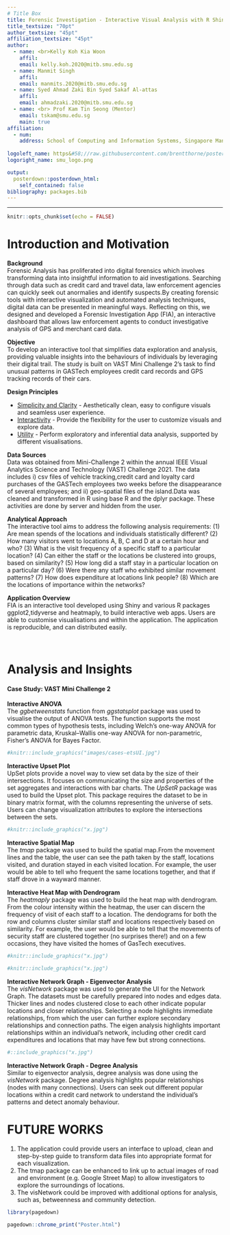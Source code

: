 ```yaml
---
# Title Box
title: Forensic Investigation - Interactive Visual Analysis with R Shiny <br>
title_textsize: "70pt"
author_textsize: "45pt"
affiliation_textsize: "45pt"
author:
  - name: <br>Kelly Koh Kia Woon 
    affil: 
    email: kelly.koh.2020@mitb.smu.edu.sg
  - name: Manmit Singh
    affil: 
    email: manmits.2020@mitb.smu.edu.sg
  - name: Syed Ahmad Zaki Bin Syed Sakaf Al-attas
    affil: 
    email: ahmadzaki.2020@mitb.smu.edu.sg
  - name: <br> Prof Kam Tin Seong (Mentor)
    email: tskam@smu.edu.sg
    main: true
affiliation:
  - num: 
    address: School of Computing and Information Systems, Singapore Management University
    
logoleft_name: https&#58;//raw.githubusercontent.com/brentthorne/posterdown/master/images/betterhexlogo.png
logoright_name: smu_logo.png

output: 
  posterdown::posterdown_html:
    self_contained: false
bibliography: packages.bib
---
```




---

```r
knitr::opts_chunk$set(echo = FALSE)
```

# Introduction and Motivation

**Background**<br>
Forensic Analysis has proliferated into digital forensics which involves transforming data into insightful information to aid investigations. Searching through data such as credit card and travel data, law enforcement agencies can quickly seek out anormalies and identify suspects.By creating forensic tools with interactive visualization and automated analysis techniques, digital data can be presented in meaningful ways. Reflecting on this, we designed and developed a Forensic Investigation App (FIA), an interactive dashboard that allows law enforcement agents to conduct investigative analysis of GPS and merchant card data. 

**Objective**<br>
To develop an interactive tool that simplifies data exploration and analysis, providing valuable insights into the behaviours of individuals by leveraging their digital trail. The study is built on VAST Mini Challenge 2's task to find unusual patterns in GASTech employees credit card records and GPS tracking records of their cars. 

**Design Principles**<br>

- <u>Simplicity and Clarity</u> - Aesthetically clean, easy to configure visuals and seamless user experience.
- <u>Interactivity</u> - Provide the flexibility for the user to customize visuals and explore data.
- <u>Utility</u> - Perform exploratory and inferential data analysis, supported by different visualisations.

**Data Sources**<br>
Data was obtained from Mini-Challenge 2 within the annual IEEE Visual Analytics Science and Technology (VAST) Challenge 2021. The data includes i) csv files of vehicle tracking,credit card and loyalty card purchases of the GASTech employees two weeks before the disappearance of several employees; and ii) geo-spatial files of the island.Data was cleaned and transformed in R using base R and the dplyr package. These activities are done by server and hidden from the user.


**Analytical Approach**<br>
The interactive tool aims to address the following analysis requirements:
(1)	Are mean spends of the locations and individuals statistically different?
(2)	How many visitors went to locations A, B, C and D at a certain hour and who?
(3)	What is the visit frequency of a specific staff to a particular location?
(4)	Can either the staff or the locations be clustered into groups, based on similarity?
(5)	How long did a staff stay in a particular location on a particular day? 
(6)	Were there any staff who exhibited similar movement patterns? 
(7)	How does expenditure at locations link people? 
(8)	Which are the locations of importance within the networks?

**Application Overview**<br>
FIA is an interactive tool developed using Shiny and various R packages ggplot2,tidyverse and heatmaply, to build interactive web apps. Users are able to customise visualisations and within the application. The application is reproducible, and can distributed easily.
<br>
<br>
<br>


# Analysis and Insights
\vspace{-100pt}
#### Case Study: VAST Mini Challenge 2
\vspace{-100pt}
**Interactive ANOVA**<br>
The *ggbetweenstats* function from *ggstatsplot* package was used to visualise the output of ANOVA tests. The function supports the most common types of hypothesis tests, including Welch’s one-way ANOVA for parametric data, Kruskal–Wallis one-way ANOVA for non-parametric, Fisher’s ANOVA for Bayes Factor. 
\vspace{-100pt}
```r
#knitr::include_graphics("images/cases-etsUI.jpg")
```
\vspace{-100pt}
**Interactive Upset Plot**<br>
UpSet plots provide a novel way to view set data by the size of their intersections. It focuses on communicating the size and properties of the set aggregates and interactions with bar charts. The *UpSetR* package was used to build the Upset plot. This package requires the dataset to be in binary matrix format, with the columns representing the universe of sets. Users can change visualization attributes to explore the intersections between the sets. 
\vspace{-100pt}
```r
#knitr::include_graphics("x.jpg")
```
\vspace{-100pt}

**Interactive Spatial Map **<br>
The *tmap* package was used to build the spatial map.From the movement lines and the table, the user can see the path taken by the staff, locations visited, and duration stayed in each visited location. For example, the user would be able to tell who frequent the same locations together, and that if staff drove in a wayward manner.
\vspace{-100pt}

**Interactive Heat Map with Dendrogram**<br>
The *heatmaply* package was used to build the heat map with dendrogram. From the colour intensity within the heatmap, the user can discern the frequency of visit of each staff to a location. The dendograms for both the row and columns cluster similar staff and locations respectively based on similarity. For example, the user would be able to tell that the movements of security staff are clustered together (no surprises there!) and on a few occasions, they have visited the homes of GasTech executives.
\vspace{-100pt}
```r
#knitr::include_graphics("x.jpg")
```
\vspace{-100pt}

```r
#knitr::include_graphics("x.jpg")
```
\vspace{-100pt}

**Interactive Network Graph - Eigenvector Analysis**<br>
The *visNetwork* package was used to generate the UI for the Network Graph. The datasets must be carefully prepared into nodes and edges data. Thicker lines and nodes clustered close to each other indicate popular locations and closer relationships. Selecting a node highlights immediate relationships, from which the user can further explore secondary relationships and connection paths. The eigen analysis highlights important relationships within an individual's network, including other credit card expenditures and locations that may have few but strong connections.
\vspace{-100pt}

```r
#::include_graphics("x.jpg")
```
\vspace{-100pt}


**Interactive Network Graph - Degree Analysis**<br>
Similar to eigenvector analysis, degree analysis was done using the *visNetwork* package. Degree analysis highlights popular relationships (nodes with many connections). Users can seek out different popular locations within a credit card network to understand the individual's patterns and detect anomaly behaviour. 
\vspace{-100pt}


# FUTURE WORKS

(1) The application could provide users an interface to upload, clean and step-by-step guide to transform data files into appropriate format for each visualization.
(2) The tmap package can be enhanced to link up to actual images of road and environment (e.g. Google Street Map) to allow investigators to explore the surroundings of locations.
(3) The visNetwork could be improved with additional options for analysis, such as, betweenness and community detection.

```r
library(pagedown)

pagedown::chrome_print("Poster.html")

```



